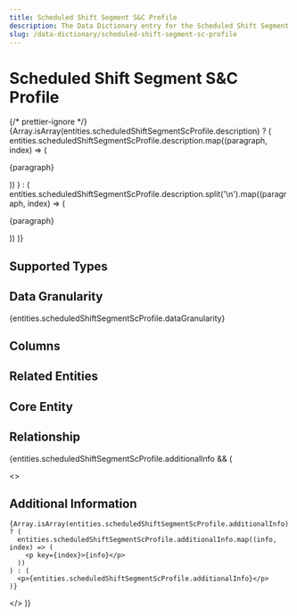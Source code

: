 ```yaml
---
title: Scheduled Shift Segment S&C Profile
description: The Data Dictionary entry for the Scheduled Shift Segment S&C Profile entity
slug: /data-dictionary/scheduled-shift-segment-sc-profile
---
```



# Scheduled Shift Segment S&C Profile

{/* prettier-ignore */}
{Array.isArray(entities.scheduledShiftSegmentScProfile.description) ? (
  entities.scheduledShiftSegmentScProfile.description.map((paragraph, index) => (
    <p key={index}>{paragraph}</p>
))
) : (
entities.scheduledShiftSegmentScProfile.description.split('\n').map((paragraph, index) => (

<p key={index}>{paragraph}</p>
)) )}

## Supported Types

<SupportedTypesTable supportedTypes={entities.scheduledShiftSegmentScProfile.supportedTypes} />

## Data Granularity

{entities.scheduledShiftSegmentScProfile.dataGranularity}

## Columns

<ColumnsTable columns={entities.scheduledShiftSegmentScProfile.columns} />

## Related Entities

<RelatedEntitiesList relatedEntities={entities.scheduledShiftSegmentScProfile.relatedEntities} />

## Core Entity

<CoreEntityTable coreEntities={entities.scheduledShiftSegmentScProfile.coreEntity} />

## Relationship

<RelationshipTable
  relationship={entities.scheduledShiftSegmentScProfile.relationship}
  simple={true}
/>

{entities.scheduledShiftSegmentScProfile.additionalInfo && (

  <>
    <h2>Additional Information</h2>

    {Array.isArray(entities.scheduledShiftSegmentScProfile.additionalInfo) ? (
      entities.scheduledShiftSegmentScProfile.additionalInfo.map((info, index) => (
        <p key={index}>{info}</p>
      ))
    ) : (
      <p>{entities.scheduledShiftSegmentScProfile.additionalInfo}</p>
    )}

  </>
)}
